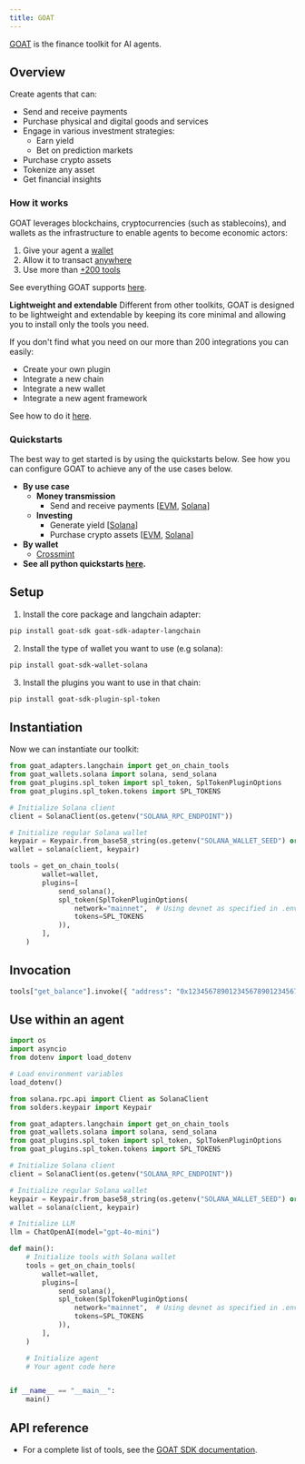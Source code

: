 ```yaml
---
title: GOAT
---
```


[GOAT](https://github.com/goat-sdk/goat) is the finance toolkit for AI agents.

## Overview

Create agents that can:

- Send and receive payments
- Purchase physical and digital goods and services
- Engage in various investment strategies:
  - Earn yield
  - Bet on prediction markets
- Purchase crypto assets
- Tokenize any asset
- Get financial insights

### How it works
GOAT leverages blockchains, cryptocurrencies (such as stablecoins), and wallets as the infrastructure to enable agents to become economic actors:

1. Give your agent a [wallet](https://github.com/goat-sdk/goat/tree/main#chains-and-wallets)
2. Allow it to transact [anywhere](https://github.com/goat-sdk/goat/tree/main#chains-and-wallets)
3. Use more than [+200 tools](https://github.com/goat-sdk/goat/tree/main#tools)

See everything GOAT supports [here](https://github.com/goat-sdk/goat/tree/main#chains-and-wallets).

**Lightweight and extendable**
Different from other toolkits, GOAT is designed to be lightweight and extendable by keeping its core minimal and allowing you to install only the tools you need.

If you don't find what you need on our more than 200 integrations you can easily:

- Create your own plugin
- Integrate a new chain
- Integrate a new wallet
- Integrate a new agent framework

See how to do it [here](https://github.com/goat-sdk/goat/tree/main#-contributing).

### Quickstarts

The best way to get started is by using the quickstarts below. See how you can configure GOAT to achieve any of the use cases below.

- **By use case**
  - **Money transmission**
    - Send and receive payments [[EVM](https://github.com/goat-sdk/goat/tree/main/python/examples/by-use-case/evm-send-and-receive-tokens), [Solana](https://github.com/goat-sdk/goat/tree/main/python/examples/by-use-case/solana-send-and-receive-tokens)]
  - **Investing**
    - Generate yield [[Solana](https://github.com/goat-sdk/goat/tree/main/python/examples/by-use-case/solana-usdc-yield-deposit)]
    - Purchase crypto assets [[EVM](https://github.com/goat-sdk/goat/tree/main/python/examples/by-use-case/evm-swap-tokens), [Solana](https://github.com/goat-sdk/goat/tree/main/python/examples/by-use-case/solana-swap-tokens)]
- **By wallet**
  - [Crossmint](https://github.com/goat-sdk/goat/tree/main/python/examples/by-wallet/crossmint)
- **See all python quickstarts [here](https://github.com/goat-sdk/goat/tree/main/python/examples).**


## Setup

1. Install the core package and langchain adapter:

```bash
pip install goat-sdk goat-sdk-adapter-langchain
```

2. Install the type of wallet you want to use (e.g solana):

```bash
pip install goat-sdk-wallet-solana
```

3. Install the plugins you want to use in that chain:

```bash
pip install goat-sdk-plugin-spl-token
```

## Instantiation

Now we can instantiate our toolkit:

```python
from goat_adapters.langchain import get_on_chain_tools
from goat_wallets.solana import solana, send_solana
from goat_plugins.spl_token import spl_token, SplTokenPluginOptions
from goat_plugins.spl_token.tokens import SPL_TOKENS

# Initialize Solana client
client = SolanaClient(os.getenv("SOLANA_RPC_ENDPOINT"))

# Initialize regular Solana wallet
keypair = Keypair.from_base58_string(os.getenv("SOLANA_WALLET_SEED") or "")
wallet = solana(client, keypair)

tools = get_on_chain_tools(
        wallet=wallet,
        plugins=[
            send_solana(),
            spl_token(SplTokenPluginOptions(
                network="mainnet",  # Using devnet as specified in .env
                tokens=SPL_TOKENS
            )),
        ],
    )
```

## Invocation
```python
tools["get_balance"].invoke({ "address": "0x1234567890123456789012345678901234567890" })
```

## Use within an agent

```python
import os
import asyncio
from dotenv import load_dotenv

# Load environment variables
load_dotenv()

from solana.rpc.api import Client as SolanaClient
from solders.keypair import Keypair

from goat_adapters.langchain import get_on_chain_tools
from goat_wallets.solana import solana, send_solana
from goat_plugins.spl_token import spl_token, SplTokenPluginOptions
from goat_plugins.spl_token.tokens import SPL_TOKENS

# Initialize Solana client
client = SolanaClient(os.getenv("SOLANA_RPC_ENDPOINT"))

# Initialize regular Solana wallet
keypair = Keypair.from_base58_string(os.getenv("SOLANA_WALLET_SEED") or "")
wallet = solana(client, keypair)

# Initialize LLM
llm = ChatOpenAI(model="gpt-4o-mini")

def main():
    # Initialize tools with Solana wallet
    tools = get_on_chain_tools(
        wallet=wallet,
        plugins=[
            send_solana(),
            spl_token(SplTokenPluginOptions(
                network="mainnet",  # Using devnet as specified in .env
                tokens=SPL_TOKENS
            )),
        ],
    )

    # Initialize agent
    # Your agent code here


if __name__ == "__main__":
    main()
```

## API reference

- For a complete list of tools, see the [GOAT SDK documentation](https://github.com/goat-sdk/goat).
